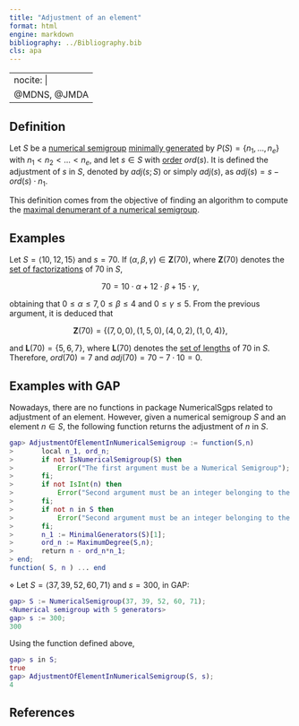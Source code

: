 ```yaml
---
title: "Adjustment of an element"
format: html
engine: markdown
bibliography: ../Bibliography.bib
cls: apa
---
```


---
nocite: |
  @MDNS, @JMDA
---

<!-- Maximal-denumerant-NS -->

## Definition

Let $S$ be a [numerical semigroup](../Basic-concepts/Numerical-semigroup.qmd) [minimally generated](../Basic-concepts/Minimal-set-of-generators.qmd) by $P(S) = \{n_1, \ldots, n_e\}$ with $n_1 < n_2 < \ldots < n_e$, and let $s \in S$ with [order](Order-of-an-element.qmd) $ord(s)$. It is defined the adjustment of $s$ in $S$, denoted by $adj(s;S)$ or simply $adj(s)$, as $adj(s) = s - ord(s) \cdot n_1$.

This definition comes from the objective of finding an algorithm to compute the [maximal denumerant of a numerical semigroup](Maximal-denumerant-NS).

## Examples

Let $S = \langle 10, 12, 15 \rangle$ and $s = 70$. If $(\alpha, \beta, \gamma) \in \mathbf{Z}(70)$, where $\mathbf{Z}(70)$ denotes the [set of factorizations](../Presentations-NS/Set-of-factorizations.qmd) of $70$ in $S$,

$$
70 = 10 \cdot \alpha + 12 \cdot \beta + 15 \cdot \gamma,
$$

obtaining that $0 \le \alpha \le 7, 0 \le \beta \le 4$ and $0 \le \gamma \le 5$. From the previous argument, it is deduced that

$$
\mathbf{Z}(70) = \{(7, 0, 0), (1, 5, 0), (4, 0, 2), (1, 0, 4) \},
$$

and $\mathbf{L}(70) = \{5, 6, 7\}$, where $\mathbf{L}(70)$ denotes the [set of lengths](Set-of-lengths.qmd) of $70$ in $S$. Therefore, $ord(70) = 7$ and $adj(70) = 70 - 7\cdot 10 = 0$.

## Examples with GAP

Nowadays, there are no functions in package NumericalSgps related to adjustment of an element. However, given a numerical semigroup $S$ and an element $n \in S$, the following function returns the adjustment of $n$ in $S$.

``` gap
gap> AdjustmentOfElementInNumericalSemigroup := function(S,n)
>       local n_1, ord_n;
>       if not IsNumericalSemigroup(S) then
>           Error("The first argument must be a Numerical Semigroup");
>       fi;
>       if not IsInt(n) then
>           Error("Second argument must be an integer belonging to the first argument");
>       fi;
>       if not n in S then
>           Error("Second argument must be an integer belonging to the first argument");
>       fi;
>       n_1 := MinimalGenerators(S)[1];
>       ord_n := MaximumDegree(S,n);
>       return n - ord_n*n_1;
> end;
function( S, n ) ... end
```

$\diamond$ Let $S = \langle 37, 39, 52, 60, 71 \rangle$ and $s = 300$, in GAP:

``` gap
gap> S := NumericalSemigroup(37, 39, 52, 60, 71);
<Numerical semigroup with 5 generators>
gap> s := 300;
300
```

Using the function defined above,

``` gap
gap> s in S;
true
gap> AdjustmentOfElementInNumericalSemigroup(S, s);
4
```

## References

::: {#refs}

:::
